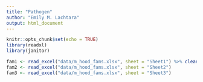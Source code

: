 ```yaml
---
title: "Pathogen"
author: "Emily M. Lachtara"
output: html_document
---
```


```r
knitr::opts_chunk$set(echo = TRUE)
library(readxl)
library(janitor)
```


```r
fam1 <- read_excel("data/m_hood_fams.xlsx", sheet = "Sheet1") %>% clean_names()
fam2 <- read_excel("data/m_hood_fams.xlsx", sheet = "Sheet2")
fam3 <- read_excel("data/m_hood_fams.xlsx", sheet = "Sheet3")
```
